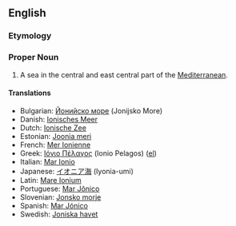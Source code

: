 ==English==
=== Etymology ===

=== Proper Noun ===
#A sea in the central and east central part of the [[Mediterranean]].

==== Translations ====
*Bulgarian: [[Йонийско море]] (Jonijsko More)
*Danish: [[Ionisches Meer]]
*Dutch: [[Ionische Zee]]
*Estonian: [[Joonia meri]]
*French: [[Mer Ionienne]]
*Greek: [[Ιόνιο Πέλαγος]] (Ionio Pelagos) ([[:el:Ιόνιο Πέλαγος|el]]) 
*Italian: [[Mar Ionio]]
*Japanese: [[イオニア海]] (Iyonia-umi)
*Latin: [[Mare Ionium]]
*Portuguese: [[Mar Jônico]]
*Slovenian: [[Jonsko morje]]
*Spanish: [[Mar Jónico]]
*Swedish: [[Joniska havet]]

{{Wikipedia}}